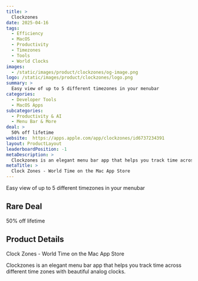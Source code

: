 ```yaml
---
title: >
  Clockzones
date: 2025-04-16
tags:
  - Efficiency
  - MacOS
  - Productivity
  - Timezones
  - Tools
  - World Clocks
images:
  - /static/images/product/clockzones/og-image.png
logo: /static/images/product/clockzones/logo.png
summary: >
  Easy view of up to 5 different timezones in your menubar
categories:
  - Developer Tools
  - MacOS Apps
subcategories:
  - Productivity & AI
  - Menu Bar & More
deal: >
  50% off lifetime
website:  https://apps.apple.com/app/clockzones/id6737234391
layout: ProductLayout
leaderboardPosition: -1
metaDescription: >
  Clockzones is an elegant menu bar app that helps you track time across different time zones with beautiful analog clocks.
metaTitle: >
  ‎Clock Zones - World Time on the Mac App Store
---
```

Easy view of up to 5 different timezones in your menubar

## Rare Deal

50% off lifetime

## Product Details

‎Clock Zones - World Time on the Mac App Store

Clockzones is an elegant menu bar app that helps you track time across different time zones with beautiful analog clocks.
